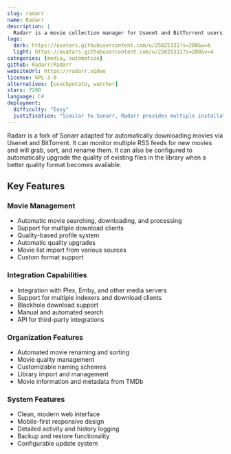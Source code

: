 ```yaml
---
slug: radarr
name: Radarr
description: |
  Radarr is a movie collection manager for Usenet and BitTorrent users that can monitor multiple RSS feeds for new movies and interface with clients and indexers to grab, sort, and rename them.
logo:
  dark: https://avatars.githubusercontent.com/u/25025331?s=200&v=4
  light: https://avatars.githubusercontent.com/u/25025331?s=200&v=4
categories: [media, automation]
github: Radarr/Radarr
websiteUrl: https://radarr.video
license: GPL-3.0
alternatives: [couchpotato, watcher]
stars: 7200
language: C#
deployment:
  difficulty: "Easy"
  justification: "Similar to Sonarr, Radarr provides multiple installation methods including Docker containers and native packages. Setup is straightforward through the web interface with an initial configuration wizard and broad support for popular download clients."
---
```


Radarr is a fork of Sonarr adapted for automatically downloading movies via Usenet and BitTorrent. It can monitor multiple RSS feeds for new movies and will grab, sort, and rename them. It can also be configured to automatically upgrade the quality of existing files in the library when a better quality format becomes available.

## Key Features

### Movie Management

- Automatic movie searching, downloading, and processing
- Support for multiple download clients
- Quality-based profile system
- Automatic quality upgrades
- Movie list import from various sources
- Custom format support

### Integration Capabilities

- Integration with Plex, Emby, and other media servers
- Support for multiple indexers and download clients
- Blackhole download support
- Manual and automated search
- API for third-party integrations

### Organization Features

- Automated movie renaming and sorting
- Movie quality management
- Customizable naming schemes
- Library import and management
- Movie information and metadata from TMDb

### System Features

- Clean, modern web interface
- Mobile-first responsive design
- Detailed activity and history logging
- Backup and restore functionality
- Configurable update system
